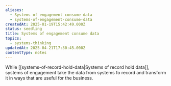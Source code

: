 ```yaml
---
aliases:
  - Systems of engagement consume data
  - systems-of-engagement-consume-data
createdAt: 2025-01-19T15:42:49.000Z
status: seedling
title: Systems of engagement consume data
topics:
  - systems-thinking
updatedAt: 2025-04-21T17:30:45.000Z
contentType: notes
---
```

While [[systems-of-record-hold-data|Systems of record hold data]], systems of engagement take the data from systems fo record and transform it in ways that are useful for the business.
